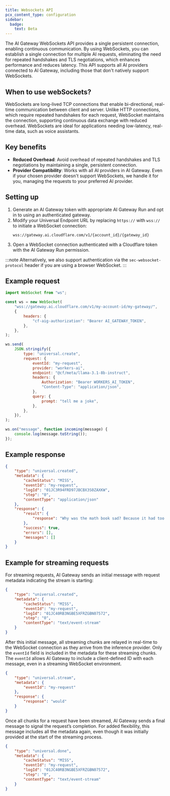 ```yaml
---
title: Websockets API
pcx_content_type: configuration
sidebar:
  badge:
    text: Beta
---
```


The AI Gateway WebSockets API provides a single persistent connection, enabling continuous communication. By using WebSockets, you can establish a single connection for multiple AI requests, eliminating the need for repeated handshakes and TLS negotiations, which enhances performance and reduces latency. This API supports all AI providers connected to AI Gateway, including those that don't natively support WebSockets.

## When to use webSockets?

WebSockets are long-lived TCP connections that enable bi-directional, real-time communication between client and server. Unlike HTTP connections, which require repeated handshakes for each request, WebSocket maintains the connection, supporting continuous data exchange with reduced overhead. WebSockets are ideal for applications needing low-latency, real-time data, such as voice assistants.

## Key benefits

- **Reduced Overhead**: Avoid overhead of repeated handshakes and TLS negotiations by maintaining a single, persistent connection.
- **Provider Compatibility**: Works with all AI providers in AI Gateway. Even if your chosen provider doesn't support WebSockets, we handle it for you, managing the requests to your preferred AI provider.

## Setting up

1. Generate an AI Gateway token with appropriate AI Gateway Run and opt in to using an authenticated gateway.
2. Modify your Universal Endpoint URL by replacing `https://` with `wss://` to initiate a WebSocket connection:
   ```
   wss://gateway.ai.cloudflare.com/v1/{account_id}/{gateway_id}
   ```
3. Open a WebSocket connection authenticated with a Cloudflare token with the AI Gateway Run permission.

:::note
Alternatively, we also support authentication via the `sec-websocket-protocol` header if you are using a browser WebSocket.
:::

## Example request

```javascript
import WebSocket from "ws";

const ws = new WebSocket(
	"wss://gateway.ai.cloudflare.com/v1/my-account-id/my-gateway/",
	{
		headers: {
			"cf-aig-authorization": "Bearer AI_GATEWAY_TOKEN",
		},
	},
);

ws.send(
	JSON.stringify({
		type: "universal.create",
		request: {
			eventId: "my-request",
			provider: "workers-ai",
			endpoint: "@cf/meta/llama-3.1-8b-instruct",
			headers: {
				Authorization: "Bearer WORKERS_AI_TOKEN",
				"Content-Type": "application/json",
			},
			query: {
				prompt: "tell me a joke",
			},
		},
	}),
);

ws.on("message", function incoming(message) {
	console.log(message.toString());
});
```

## Example response

```json
{
	"type": "universal.created",
	"metadata": {
		"cacheStatus": "MISS",
		"eventId": "my-request",
		"logId": "01JC3R94FRD97JBCBX3S0ZAXKW",
		"step": "0",
		"contentType": "application/json"
	},
	"response": {
		"result": {
			"response": "Why was the math book sad? Because it had too many problems. Would you like to hear another one?"
		},
		"success": true,
		"errors": [],
		"messages": []
	}
}
```

## Example for streaming requests

For streaming requests, AI Gateway sends an initial message with request metadata indicating the stream is starting:

```json
{
	"type": "universal.created",
	"metadata": {
		"cacheStatus": "MISS",
		"eventId": "my-request",
		"logId": "01JC40RB3NGBE5XFRZGBN07572",
		"step": "0",
		"contentType": "text/event-stream"
	}
}
```

After this initial message, all streaming chunks are relayed in real-time to the WebSocket connection as they arrive from the inference provider. Only the `eventId` field is included in the metadata for these streaming chunks. The `eventId` allows AI Gateway to include a client-defined ID with each message, even in a streaming WebSocket environment.

```json
{
	"type": "universal.stream",
	"metadata": {
		"eventId": "my-request"
	},
	"response": {
		"response": "would"
	}
}
```

Once all chunks for a request have been streamed, AI Gateway sends a final message to signal the request’s completion. For added flexibility, this message includes all the metadata again, even though it was initially provided at the start of the streaming process.

```json
{
	"type": "universal.done",
	"metadata": {
		"cacheStatus": "MISS",
		"eventId": "my-request",
		"logId": "01JC40RB3NGBE5XFRZGBN07572",
		"step": "0",
		"contentType": "text/event-stream"
	}
}
```
